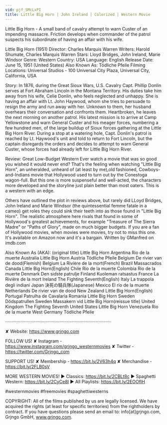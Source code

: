 ```yaml
---
vid: pjf_SMcLxPI
title: Little Big Horn | John Ireland | Colorized | Western Movie
---
```


Little Big Horn - A small band of cavalry attempt to warn Custer of an impending massacre. Friction develops when commander of the patrol suspects his subordinate of having an affair with his wife.

Little Big Horn (1951)
Director: Charles Marquis Warren
Writers: Harold Shumate, Charles Marquis Warren
Stars: Lloyd Bridges, John Ireland, Marie Windsor
Genre: Western
Country: USA
Language: English
Release Date: June 15, 1951 (United States)
Also Known As: Tödliche Pfeile
Filming Locations: Universal Studios - 100 Universal City Plaza, Universal City, California, USA

Story:
In 1876, during the Great Sioux Wars, U.S. Cavalry Capt. Phillip Donlin serves at Fort Abraham Lincoln in the Montana Territory. His duties take him away from his wife, Celie Donlin, who feels neglected and unhappy. She is having an affair with Lt. John Haywood, whom she tries to persuade to resign the army and run away with her. Unknown to them, her husband overhears their conversation and confronts them. Heartbroken, he leaves the next morning on another patrol. His latest mission is to arrive at Camp Yellowstone and warn General Custer and his meager forces, numbering a few hundred men, of the large buildup of Sioux forces gathering at the Little Big Horn River. During a stop at a watering hole, Capt. Donlin's patrol is reached by Lt. Haywood's unit and told to return to Fort Lincoln, but the captain disregards the orders and decides to attempt to warn General Custer, whose forces had already left for Little Big Horn River.

Review:
Great Low-Budget Western
Ever watch a movie that was so good you wished it would never end? That's the feeling when watching "Little Big Horn", an unheralded, unheard of (at least by me),old fashioned, Cowboys-and-Indians movie that Hollywood used to turn out by the Conestoga wagon-full. But this one is more suspenseful and well-acted, the characters more developed and the storyline just plain better than most oaters. This is a western with an edge.

Others have outlined the plot in reviews above, but rarely did LLoyd Bridges, John Ireland and Marie Windsor (the quintessential femme fatale in a cameo) get roles they could sink their teeth into as those found in "Little Big Horn". The realistic atmosphere here rivals that found in some of Hollywood's greatest achievements, for example "Treasure of The Sierra Madre" or "Paths of Glory", made on much bigger budgets. If you are a fan of Hollywood movies, when movies were movies, try not to miss this one. It's available on Amazon now and it's a bargain. Written by GManfred on imdb.com

Also Known As (AKA):
(original title) Little Big Horn
Argentina Rio de la muerte
Australia Little Big Horn
Austria Tödliche Pfeile
Belgium De rivier van de dood(Flemish)
Belgium La Rivière de la mort(French)
Brazil Massacrados
Canada Little Big Horn(English)
Chile Rio de la muerte
Colombia Rio de la muerte
Denmark Den sidste patrulje
Finland Kuoleman ratsastus
France La Rivière de la mort
Ireland The Fighting Seventh(English)
Italy La trappola degli indiani
Japan 決死の騎兵隊(Japanese)
Mexico El río de la muerte
Netherlands De rivier van de dood
New Zealand Little Big Horn(English)
Portugal Patrulha de Cavalaria
Romania Little Big Horn
Sweden Dödspatrullen
Sweden Massakern vid Little Big Horn(reissue title)
United Kingdom The Fighting Seventh
United States Little Big Horn
Venezuela Rio de la muerte
West Germany Tödliche Pfeile

····················································································

✘ Website: https://www.grjngo.com

FOLLOW US!
✘ Instagram - https://www.instagram.com/grjngo_westernmovies
✘ Twitter - https://twitter.com/Grjngo_com

SUPPORT US!
✘ Membership - https://bit.ly/2V63h4q
✘ Merchandise - https://bit.ly/2FLB0sV

MORE WESTERN MOVIES! 
► Classics: https://bit.ly/2CBLt8c 
► Spaghetti Western: https://bit.ly/2CyCe8I 
► All Playlists: https://bit.ly/2EOOfIH 

#westernmovies #freemovies #spaghettiwesterns

COPYRIGHT: All of the films published by us are legally licensed. We have acquired the rights (at least for specific territories) from the rightholders by contract. If you have questions please send an email to: info[at]grjngo.com, Grjngo GmbH, www.grjngo.com.